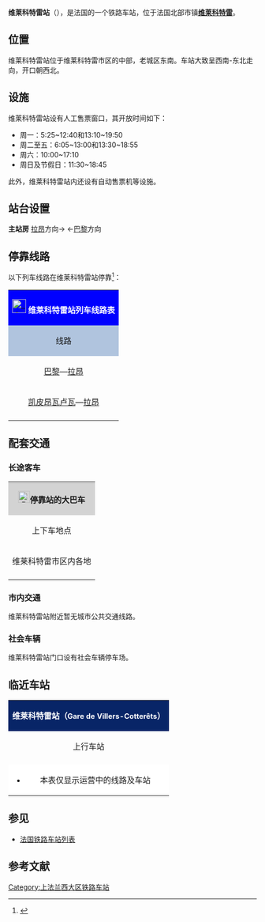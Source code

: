 {{Infobox station
| name          =[[File:Sncf-logo.svg|32x32px]]维莱科特雷站<br>{{lang|fr|Gare de Villers-Cotterêts}} 
| type          = [[法国铁路|法国铁路]]
| image = File:Gare de Villers-Cotterêts-2016.jpg
|image_caption = 维莱科特雷站（2016年3月）
| address       = {{FRA}}[[埃纳省|埃纳省]][[维莱科特雷|维莱科特雷]]
| latd          = 49
| latm          = 15
| lats          = 00
| latNS         = N
| longd         = 3
| longm         = 05
| longs         = 38
| longEW        = E
| operator = [[File:_Sncf-logo.svg|32x32px]]
| coordinates_display = yes
| iso_region    = FR
| line          = 
* [[巴黎－伊尔松铁路|巴黎－伊尔松铁路]] 
| structure           = 地面
| levels              = 1层
| platform      = 2
| tracks        = 2
| elevation = 133米
| opened        = 1861年8月31日
| rebuilt =
| status = 使用中
| closed        = 
| passengers= 约41万人次<ref>{{Cite web|url=https://ressources.data.sncf.com/explore/dataset/frequentation-gares/?sort=voyageurs_2014&q=villers|title=Fréquentation en gares|accessdate=2016-12-28|author=SNCF|date=|language=法语|publisher=SNCF Open Data}}</ref>
| pass_year= 2015年
| ADA                 = 
| station_type = 客运车站，兼办货运业务
| connections = 
* 埃纳省城际客运
| route_map =
| map_locator   = 
| note =
| services = [[法国大区列车|TER]]
}}

'''维莱科特雷站'''（{{lang-fr|Gare de Villers-Cotterêts}}），是法国的一个铁路车站，位于法国北部市镇'''[[维莱科特雷|维莱科特雷]]'''。

==位置==

维莱科特雷站位于维莱科特雷市区的中部，老城区东南。车站大致呈西南-东北走向，开口朝西北。

==设施==

维莱科特雷站设有人工售票窗口，其开放时间如下：
* 周一：5:25~12:40和13:10~19:50 
* 周二至五：6:05~13:00和13:30~18:55 
* 周六：10:00~17:10
* 周日及节假日：11:30~18:45

此外，维莱科特雷站内还设有自动售票机等设施。

==站台设置==

{{RailStStart|北}}
'''主站房'''
{{RailStPlatform|侧d||1T||}}
{{RailStLine|1||过路车}}[[拉昂站|拉昂]]方向→
{{RailStLine|2||过路车}}←[[巴黎北站|巴黎]]方向
{{RailStPlatform|岛| |||}}
{{RailStLine|||存车线||| ||}}
{{RailStEnd|南}}

== 停靠线路 ==

{{动态列表|最后更新时间：2016年12月28日。本章节内容仅供参考，不排除因施工或罢工而引发的临时性变更。欢迎修正和补充}}

以下列车线路在维莱科特雷站停靠<ref>{{Cite web|url=http://www.ter.sncf.com/picardie/gares/87271734/Villers-Cotterets/pratique|title=GARE VILLERS-COTTERETS|accessdate=2016-12-28|author=SNCF|date=|language=法语|publisher=TER Picardie}}</ref>：

{| class="wikitable mw-collapsible" 
|colspan="5" style="background:#0000FF" align="center" |[[File:_Sncf-logo.svg|28x28px]] <font color=#FFFFFF>'''维莱科特雷站列车线路表'''</font>
|-
!style="background:#B0C4DE"| 线路
!style="background:#B0C4DE"|车种
!style="background:#B0C4DE"|上一站
!style="background:#B0C4DE"|下一站
!style="background:#B0C4DE"|大致运行频率{{noteTag|name=noteA}}
|-
|rowspan="2"|[[巴黎北站|巴黎]]—[[拉昂站|拉昂]]
| rowspan="3" align="center"|'''[[法国大区列车|TER]]'''
|[[凯皮昂瓦卢瓦站|凯皮昂瓦卢瓦]]
|[[苏瓦松站|苏瓦松]]
|每天6~14趟
|-
|[[凯皮昂瓦卢瓦站|凯皮昂瓦卢瓦]]
|[[隆蓬站|隆蓬]]
|每天1趟{{noteTag|name=noteC}}
|-
|[[凯皮昂瓦卢瓦站|凯皮昂瓦卢瓦]]—[[拉昂站|拉昂]]
|[[沃穆瓦斯站|沃穆瓦斯]]
|[[科尔西站|科尔西]]/[[维耶尔济站|维耶尔济]]
|每天1~2趟{{noteTag|name=noteB}}
|-
|colspan="5" style="background:#FFFFFF"|{{noteFoot|1=
{{noteTag|name=noteA|1=在本栏中，往返1次为"1趟"；除特别标明外，其数据仅工作日有效，周末及节假日列车数量可能会减少或停运}}
{{noteTag|name=noteB|1=周日及节假日停运}}
{{noteTag|name=noteC|1=仅周六、周日及节假日开行}}
}}
|}

==配套交通==
===长途客车===

{| class="wikitable mw-collapsible" 
|colspan="3" align="center" style="background:#D3D3D3" |[[File:BSicon_BUS.svg|24x24px]]'''停靠站的大巴车'''
|-
!align="center" |上下车地点
!align="center" |运营单位
!align="center" |主要目的地{{noteTag|name=noteA}}
|-
| rowspan="2" align="center" |维莱科特雷市区内各地
|align="center" |埃纳省城际客运<br>CITA
|[http://aisne.com/Reseau-de-transport-de-l-Aisne 维莱科特雷附近主要市镇]{{noteTag|name=noteC}}
|-
|align="center" |[[SNCF|SNCF]]<br>Car TER{{noteTag|name=noteB}}
|''当铁路线施工或罢工时，SNCF可能也会提供途径该线路沿途站点的大巴车''
|-
|colspan="3" style="background:#FFFFFF"|{{noteFoot|1=
{{noteTag|name=noteA|1=本栏不包括可以联程中转前往的目的地}}
{{noteTag|name=noteB|1=其车票可与SNCF的同线路车票通用}}
{{noteTag|name=noteC|1=部分城际客运线路仅周一至五开行}}
}}
|}

===市内交通===

维莱科特雷站附近暂无城市公共交通线路。

===社会车辆===

维莱科特雷站门口设有社会车辆停车场。

==临近车站==

{|class="wikitable mw-collapsible" style="margin: 0 auto; width:42em;"
|colspan="3"  style="background:#082567" align="center"|<font color=#FFFFFF>'''维莱科特雷站（<span style="font-size:11pt;">Gare de Villers-Cotterêts</span>）'''</font>
|-
!上行车站
!线路
!下行车站
|-
|align="center" |{{link-fr|沃穆瓦斯站|Gare de Vaumoise}}
|align="center" |'''[[巴黎－伊尔松铁路|巴黎－伊尔松铁路]]'''
|align="center" |{{link-fr|科尔西站|Gare de Corcy}}
|-
|colspan="3" style="background:#FFFFFF"|
*本表仅显示运营中的线路及车站
|}

==参见==
* [[法国铁路车站列表|法国铁路车站列表]]

== 参考文献 ==
{{Reflist}}

[[Category:上法兰西大区铁路车站|Category:上法兰西大区铁路车站]]